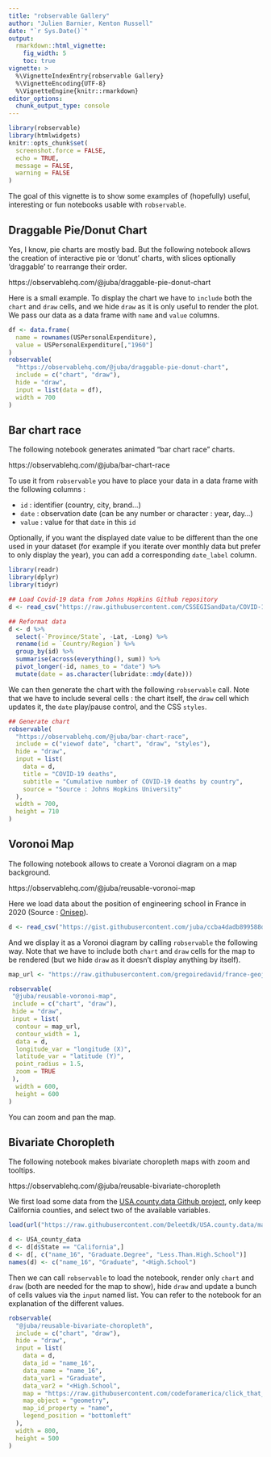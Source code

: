 ```yaml
---
title: "robservable Gallery"
author: "Julien Barnier, Kenton Russell"
date: "`r Sys.Date()`"
output:
  rmarkdown::html_vignette:
    fig_width: 5
    toc: true
vignette: >
  %\VignetteIndexEntry{robservable Gallery}
  %\VignetteEncoding{UTF-8}
  %\VignetteEngine{knitr::rmarkdown}
editor_options:
  chunk_output_type: console
---
```




```r
library(robservable)
library(htmlwidgets)
knitr::opts_chunk$set(
  screenshot.force = FALSE,
  echo = TRUE,
  message = FALSE,
  warning = FALSE
)
```


The goal of this vignette is to show some examples of (hopefully) useful, interesting or fun notebooks usable with `robservable`.

## Draggable Pie/Donut Chart

Yes, I know, pie charts are mostly bad. But the following notebook allows the creation of interactive pie or 'donut' charts, with slices optionally 'draggable' to rearrange their order.

https://observablehq.com/@juba/draggable-pie-donut-chart

Here is a small example. To display the chart we have to `include` both the `chart` and `draw` cells, and we hide `draw` as it is only useful to render the plot. We pass our data as a data frame with `name` and `value` columns.

```r
df <- data.frame(
  name = rownames(USPersonalExpenditure), 
  value = USPersonalExpenditure[,"1960"]
)
robservable(
  "https://observablehq.com/@juba/draggable-pie-donut-chart",
  include = c("chart", "draw"),
  hide = "draw",
  input = list(data = df),
  width = 700
)
```




## Bar chart race

The following notebook generates animated "bar chart race" charts.

https://observablehq.com/@juba/bar-chart-race

To use it from `robservable` you have to place your data in a data frame with the following columns :

- `id` : identifier (country, city, brand...)
- `date` : observation date (can be any number or character : year, day...)
- `value` : value for that `date` in this `id`

Optionally, if you want the displayed date value to be different than the one used in your dataset (for example if you iterate over monthly data but prefer to only display the year), you can add a corresponding `date_label` column.

```r
library(readr)
library(dplyr)
library(tidyr)

## Load Covid-19 data from Johns Hopkins Github repository
d <- read_csv("https://raw.githubusercontent.com/CSSEGISandData/COVID-19/master/csse_covid_19_data/csse_covid_19_time_series/time_series_covid19_deaths_global.csv")

## Reformat data 
d <- d %>%
  select(-`Province/State`, -Lat, -Long) %>%
  rename(id = `Country/Region`) %>%
  group_by(id) %>%
  summarise(across(everything(), sum)) %>%
  pivot_longer(-id, names_to = "date") %>%
  mutate(date = as.character(lubridate::mdy(date)))
```

We can then generate the chart with the following `robservable` call. Note that we have to include several cells : the chart itself, the `draw` cell which updates it, the `date` play/pause control, and the CSS `styles`. 

```r
## Generate chart
robservable(
  "https://observablehq.com/@juba/bar-chart-race",
  include = c("viewof date", "chart", "draw", "styles"),
  hide = "draw",
  input = list(
    data = d,
    title = "COVID-19 deaths",
    subtitle = "Cumulative number of COVID-19 deaths by country",
    source = "Source : Johns Hopkins University"
  ),
  width = 700,
  height = 710
)

```

## Voronoi Map


The following notebook allows to create a Voronoi diagram on a map background.

https://observablehq.com/@juba/reusable-voronoi-map

Here we load data about the position of engineering school in France in 2020 (Source : [Onisep](https://www.data.gouv.fr/fr/datasets/etablissements-denseignement-superieur-2/)).

```r
d <- read_csv("https://gist.githubusercontent.com/juba/ccba4dadb899588d0301968fd974a99f/raw/5dedadc47c343ad95c3759c068f1821533296087/ecoles_inge.csv")
```

And we display it as a Voronoi diagram by calling `robservable` the following way. Note that we have to include both `chart` and `draw` cells for the map to be rendered (but we hide `draw` as it doesn't display anything by itself).

```r
map_url <- "https://raw.githubusercontent.com/gregoiredavid/france-geojson/master/regions-version-simplifiee.geojson"

robservable(
 "@juba/reusable-voronoi-map",
 include = c("chart", "draw"),
 hide = "draw",
 input = list(
  contour = map_url,
  contour_width = 1,
  data = d,
  longitude_var = "longitude (X)",
  latitude_var = "latitude (Y)",
  point_radius = 1.5,
  zoom = TRUE
 ),
  width = 600,
  height = 600
)
```

You can zoom and pan the map.

## Bivariate Choropleth

The following notebook makes bivariate choropleth maps with zoom and tooltips.

https://observablehq.com/@juba/reusable-bivariate-choropleth

We first load some data from the [USA.county.data Github project](https://github.com/Deleetdk/USA.county.data), only keep California counties, and select two of the available variables.

```r
load(url("https://raw.githubusercontent.com/Deleetdk/USA.county.data/master/data/USA_county_data.RData"))

d <- USA_county_data
d <- d[d$State == "California",]
d <- d[, c("name_16", "Graduate.Degree", "Less.Than.High.School")]
names(d) <- c("name_16", "Graduate", "<High.School")
```

Then we can call `robservable` to load the notebook, render only `chart` and `draw` (both are needed for the map to show), hide `draw` and update a bunch of cells values via the `input` named list. You can refer to the notebook for an explanation of the different values.

```r
robservable(
  "@juba/reusable-bivariate-choropleth",
  include = c("chart", "draw"),
  hide = "draw",
  input = list(
    data = d,
    data_id = "name_16",
    data_name = "name_16",
    data_var1 = "Graduate",
    data_var2 = "<High.School",
    map = "https://raw.githubusercontent.com/codeforamerica/click_that_hood/master/public/data/california-counties.geojson",
    map_object = "geometry",
    map_id_property = "name",
    legend_position = "bottomleft"
  ),
  width = 800,
  height = 500
)
```





